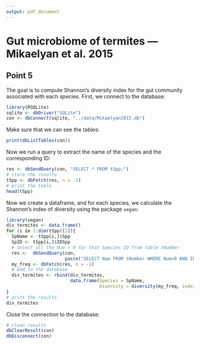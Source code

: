 ```yaml
---
output: pdf_document
---
```


# Gut microbiome of termites --- Mikaelyan et al. 2015
## Point 5

The goal is to compute Shannon's diversity index for the gut community associated with each species.
First, we connect to the database:

```r
library(RSQLite)
sqlite <- dbDriver("SQLite")
con <- dbConnect(sqlite, "../data/Mikaelyan2015.db")
```

Make sure that we can see the tables:
```r
print(dbListTables(con))
```

Now we run a query to extract the name of the species and the corresponding ID:
```r
res <- dbSendQuery(con, "SELECT * FROM tSpp;")
# store the results
tSpp <- dbFetch(res, n = -1)
# print the table
head(tSpp)
```

Now we create a dataframe, and for each species, we calculate the Shannon's index of diversity using the package `vegan`:

```r
library(vegan)
div_termites <- data.frame()
for (i in 1:dim(tSpp)[1]){
  SpName <- tSpp[i,]$Spp
  SpID <- tSpp[i,]$IDSpp
  # Select all the Num > 0 for that Species ID from table tNumber
  res <-  dbSendQuery(con, 
                      paste("SELECT Num FROM tNumber WHERE Num>0 AND IDSpp=", SpID, ";"))
  my_freq <- dbFetch(res, n = -1)
  # add to the database
  div_termites <- rbind(div_termites, 
                        data.frame(Species = SpName, 
                                   Diversity = diversity(my_freq, index = "shannon")))
}
# print the results
div_termites
```

Close the connection to the database:
```r
# clean results
dbClearResult(con)
dbDisconnect(con)
```

